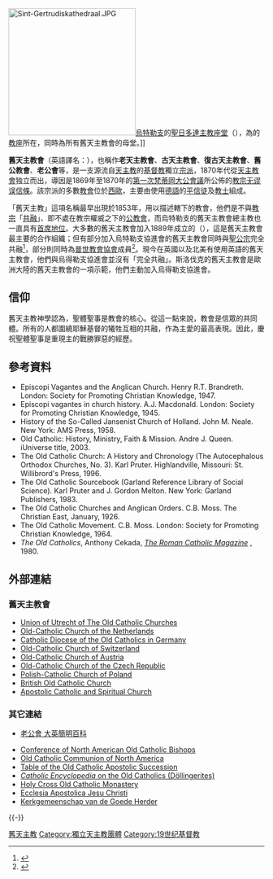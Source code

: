 {{Multiple issues|
{{Expand|time=2016-12-30T04:48:05+00:00}}
{{Refimprove|time=2016-12-30T04:48:05+00:00}}
}}
[[File:Sint-Gertrudiskathedraal.JPG|250px]][[烏特勒支|烏特勒支]]的[[聖日多達主教座堂|聖日多達主教座堂]]（{{lang|nl|Sint-Gertrudiskathedraal}}），為{{link-en|舊天主教會烏特勒支總教區|Old Catholic Archdiocese of Utrecht}}的[[教座|教座]]所在，同時為所有舊天主教會的母堂。]]

'''舊天主教會'''（英語譯名：{{lang|en|Old Catholic Church}}），也稱作'''老天主教會'''、'''古天主教會'''、'''復古天主教會'''、'''舊公教會'''、'''老公會'''等，是一支源流自[[天主教|天主教]]的[[基督教|基督教]]獨立[[基督教派系|宗派]]，1870年代從[[天主教會|天主教會]]独立而出，導因是1869年至1870年的[[第一次梵蒂岡大公會議|第一次梵蒂岡大公會議]]所公佈的[[教宗无谬误|教宗无谬误]][[信條|信條]]。該宗派的多數[[教會|教會]]位於[[西歐|西歐]]，主要由使用[[德語|德語]]的[[平信徒|平信徒]]及[[教士|教士]]組成。

「舊天主教」這項名稱最早出現於1853年，用以描述{{link-en|舊天主教會烏特勒支總教區|Old Catholic Archdiocese of Utrecht|烏特勒支總主教}}轄下的教會，他們是不與[[教宗|教宗]]「[[共融|共融]]」、即不處在教宗權威之下的[[公教會|公教會]]，而烏特勒支的舊天主教會總主教也一直具有[[主教長|首席地位]]。大多數的舊天主教會加入1889年成立的{{link-en|烏特勒支協進會|Union of Utrecht (Old Catholic)}}（{{lang-de|Utrechter Union der Altkatholischen Kirchen}}），這是舊天主教會最主要的合作組織；但有部分加入烏特勒支協進會的舊天主教會同時與[[聖公宗|聖公宗]]完全共融<ref>{{cite web |url=http://www.europe.anglican.org/partners/partners_incommunion.htm |title=Churches in Communion with the Church of England |publisher=Europe.anglican.org |date=2009-04-08 |accessdate=2010-04-25 |deadurl=yes |archiveurl=https://web.archive.org/web/20100325133000/http://www.europe.anglican.org/partners/partners_incommunion.htm |archivedate=2010-03-25 }}</ref>，部分則同時為[[普世教會協會|普世教會協會]]成員<ref>{{cite web |url=http://www.oikoumene.org/en/member-churches/regions/europe/netherlands/old-catholic-church-in-the-netherlands.html |title=Old-Catholic Church in the Netherlands |publisher=Oikoumene.org |date= |accessdate=2010-04-25 |deadurl=yes |archiveurl=https://web.archive.org/web/20110521145425/http://www.oikoumene.org/en/member-churches/regions/europe/netherlands/old-catholic-church-in-the-netherlands.html |archivedate=2011-05-21 }}</ref>。現今在英國以及北美有使用英語的舊天主教會，他們與烏得勒支協進會並沒有「完全共融」。斯洛伐克的舊天主教會是歐洲大陸的舊天主教會的一項示範，他們主動加入烏得勒支協進會。

==信仰==
舊天主教神學認為，聖體聖事是教會的核心。從這一點來說，教會是信眾的共同體。所有的人都圍繞耶穌基督的犧牲互相的共融，作為主愛的最高表現。因此，慶祝聖體聖事是重現主的戰勝罪惡的經歷。

== 參考資料 ==
<div class="references-small">
<references />
* Episcopi Vagantes and the Anglican Church. Henry R.T. Brandreth. London: Society for Promoting Christian Knowledge, 1947.
* Episcopi vagantes in church history. A.J. Macdonald. London: Society for Promoting Christian Knowledge, 1945.
* History of the So-Called Jansenist Church of Holland. John M. Neale. New York: AMS Press, 1958.
* Old Catholic: History, Ministry, Faith & Mission. Andre J. Queen. iUniverse title, 2003.
* The Old Catholic Church: A History and Chronology (The Autocephalous Orthodox Churches, No. 3). Karl Pruter. Highlandville, Missouri: St. Willibrord's Press, 1996.
* The Old Catholic Sourcebook (Garland Reference Library of Social Science). Karl Pruter and J. Gordon Melton. New York: Garland Publishers, 1983.
* The Old Catholic Churches and Anglican Orders. C.B. Moss. The Christian East, January, 1926.
* The Old Catholic Movement. C.B. Moss. London: Society for Promoting Christian Knowledge, 1964.
* ''The Old Catholics'', Anthony Cekada, [http://www.catholicrestoration.org/library/oldcatholics.html ''The Roman Catholic Magazine''] {{Wayback|url=http://www.catholicrestoration.org/library/oldcatholics.html |date=20210330143112 }}, 1980.
</div>

== 外部連結 ==
=== 舊天主教會 ===
* [https://web.archive.org/web/20080320045610/http://www.utrechter-union.org/english/start.htm Union of Utrecht of The Old Catholic Churches]
* [http://www.okkn.nl Old-Catholic Church of the Netherlands] {{Wayback|url=http://www.okkn.nl/ |date=20200626175053 }}
* [https://web.archive.org/web/20190419015946/https://www.alt-katholisch.de/ Catholic Diocese of the Old Catholics in Germany]
* [https://web.archive.org/web/20090309172401/http://www.christkath.ch/ Old-Catholic Church of Switzerland]
* [http://www.altkatholiken.at Old-Catholic Church of Austria] {{Wayback|url=http://www.altkatholiken.at/ |date=20210410191006 }}
* [http://www.starokatolici.cz Old-Catholic Church of the Czech Republic] {{Wayback|url=http://www.starokatolici.cz/ |date=20210424044218 }}
* [http://www.polskokatolicki.pl Polish-Catholic Church of Poland] {{Wayback|url=http://www.polskokatolicki.pl/ |date=20210201072222 }}
* [http://www.holygrail-church.fsnet.co.uk/BOCC.htm British Old Catholic Church] {{Wayback|url=http://www.holygrail-church.fsnet.co.uk/BOCC.htm |date=20160416222456 }}
* [https://web.archive.org/web/20080704124055/http://acschurch.org/Utrecht%20Succession.htm  Apostolic Catholic and Spiritual Church]

=== 其它連結 ===
* {{zh}} [http://lib.ntcnc.edu.tw/ebintra/Content.asp?Query=4&ContentID=16906 老公會 大英簡明百科]{{dead link|date=2018年4月 |bot=InternetArchiveBot |fix-attempted=yes }}
* [https://web.archive.org/web/20080412084312/http://www.conferenceofnorthamericanoldcatholicbishops.org/ Conference of North American Old Catholic Bishops]
* [http://www.occna.org Old Catholic Communion of North America] {{Wayback|url=http://www.occna.org/ |date=20210422071121 }}
* [https://web.archive.org/web/20080126112815/http://kingsgarden.org/English/Organizations/LCC.GB/Succession.html Table of the Old Catholic Apostolic Succession]
* [http://www.newadvent.org/cathen/11235b.htm ''Catholic Encyclopedia'' on the Old Catholics (Döllingerites)] {{Wayback|url=http://www.newadvent.org/cathen/11235b.htm |date=20210507130319 }}
* [https://web.archive.org/web/20080312204746/http://dconstantinus.angelfire.com/monastery.html Holy Cross Old Catholic Monastery]
* [http://www.holygrail-church.fsnet.co.uk/Ecclesia%20Apostolica%20Sancti%20Graal.htm Ecclesia Apostolica Jesu Christi] {{Wayback|url=http://www.holygrail-church.fsnet.co.uk/Ecclesia%20Apostolica%20Sancti%20Graal.htm |date=20160304093619 }}
* [http://www.goedeherder.be Kerkgemeenschap van de Goede Herder] {{Wayback|url=http://www.goedeherder.be/ |date=20210506154044 }}

{{-}}
{{基督教页脚}}

{{Authority control}}
[[Category:舊天主教|]]
[[Category:獨立天主教團體|Category:獨立天主教團體]]
[[Category:19世纪基督教|Category:19世纪基督教]]
